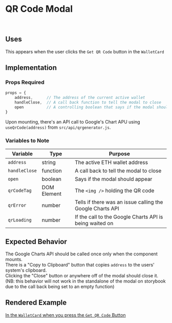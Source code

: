
# QR Code Modal

<br />

## Uses

This appears when the user clicks the `Get QR Code` button in the `WalletCard`

## Implementation

### Props Required

```JavaScript
props = {
    address,      // The address of the current active wallet
    handleClose,  // A call back function to tell the modal to close
    open          // A controlling boolean that says if the modal should appear
}
```

Upon mounting, there's an API call to Google's Chart APU using `useQrCode(address)` from `src/api/qrgenerator.js`. <br />

### Variables to Note

| Variable      | Type        | Purpose                                                   |
| ------------- | ----------- | --------------------------------------------------------- |
| `address`     | string      | The active ETH wallet address                             |
| `handleClose` | function    | A call back to tell the modal to close                    |
| `open`        | boolean     | Says if the modal should appear                           |
| `qrCodeTag`   | DOM Element | The `<img />` holding the QR code                         |
| `qrError`     | number      | Tells if there was an issue calling the Google Charts API |
| `qrLoading`   | number      | If the call to the Google Charts API is being waited on   |

## Expected Behavior

The Google Charts API should be called once only when the component mounts. <br />
There is a "Copy to Clipboard" button that copies `address` to the users' system's clipboard. <br />
Clicking the "Close" button or anywhere off of the modal should close it. (NB: this behavior will not work
in the standalone of the modal on storybook due to the call back being set to an empty function)<br/>

## Rendered Example

[In the `WalletCard` when you press the `Get QR Code` Button](?path=/story/components-wallet-card-full-card--alpha)

<Canvas>
   <Story id={"components-wallet-card-full-card--alpha"} />
</Canvas>
